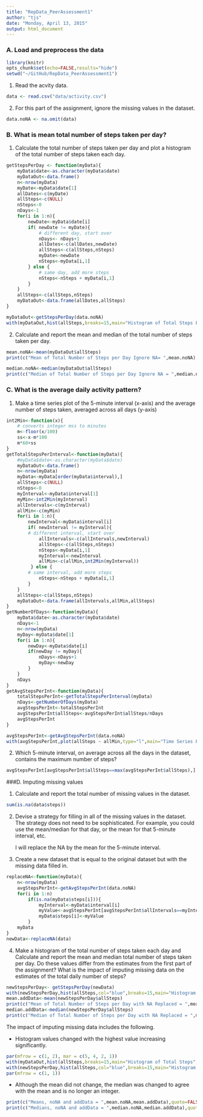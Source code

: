 ```yaml
---
title: "RepData_PeerAssessment1"
author: "tjs"
date: "Monday, April 13, 2015"
output: html_document
---
```

### A. Load and preprocess the data
```r
library(knitr)
opts_chunk$set(echo=FALSE,results="hide")
setwd("~/GitHub/RepData_PeerAssessment1")
```
1. Read the acvity data.

```r
data <- read.csv("data/activity.csv")
```
2. For this part of the assignment, ignore the missing values in the dataset.

```r
data.noNA <- na.omit(data)
```
### B. What is mean total number of steps taken per day?
1. Calculate the total number of steps taken per day and plot  a histogram of the total number of steps taken each day.

```r
getStepsPerDay <- function(myData){
    myData$date<-as.character(myData$date)
    myDataOut<-data.frame()
    n<-nrow(myData)
    myDate<-myData$date[1]
    allDates<-c(myDate)
    allSteps<-c(NULL)
    nSteps<-0
    nDays<-1
    for(i in 1:n){
        newDate<-myData$date[i]
        if( newDate != myDate){
            # different day, start over
            nDays<- nDays+1
            allDates<-c(allDates,newDate)
            allSteps<-c(allSteps,nSteps)
            myDate<-newDate
            nSteps<-myData[i,1]
        } else {
            # same day, add more steps
            nSteps<-nSteps + myData[i,1]
        }
    }
    allSteps<-c(allSteps,nSteps)
    myDataOut<-data.frame(allDates,allSteps)
}
```
```r
myDataOut<-getStepsPerDay(data.noNA)
with(myDataOut,hist(allSteps,breaks=15,main="Histogram of Total Steps Each Day",col="red",labels=FALSE))
```

2. Calculate and report the mean and median of the total number of steps taken per day.

```r
mean.noNA<-mean(myDataOut$allSteps)
print(c("Mean of Total Number of Steps per Day Ignore NA= ",mean.noNA),quote=FALSE)
```
 
```r
median.noNA<-median(myDataOut$allSteps)
print(c("Median of Total Number of Steps per Day Ignore NA = ",median.noNA),quote=FALSE)
```

### C. What is the average daily activity pattern?

1. Make a time series plot of the 5-minute interval (x-axis) and the average number of steps taken, averaged across all days (y-axis)

```r
int2Min<-function(x){
    # converts integer mss to minutes
    m<-floor(x/100)
    ss<-x-m*100
    m*60+ss
}
getTotalStepsPerInterval<-function(myData){
    #myData$date<-as.character(myData$date)
    myDataOut<-data.frame()
    n<-nrow(myData)
    myData<-myData[order(myData$interval),]
    allSteps<-c(NULL)
    nSteps<-0
    myInterval<-myData$interval[1]
    myMin<-int2Min(myInterval)
    allIntervals<-c(myInterval)
    allMin<-c(myMin)
    for(i in 1:n){
        newInterval<-myData$interval[i]
        if( newInterval != myInterval){
        # different interval, start over
            allIntervals<-c(allIntervals,newInterval)
            allSteps<-c(allSteps,nSteps)
            nSteps<-myData[i,1]
            myInterval<-newInterval
            allMin<-c(allMin,int2Min(myInterval))
         } else {
        # same interval, add more steps
            nSteps<-nSteps + myData[i,1]
        }
    }
    allSteps<-c(allSteps,nSteps)
    myDataOut<-data.frame(allIntervals,allMin,allSteps)        
}
getNumberOfDays<-function(myData){
    myData$date<-as.character(myData$date)
    nDays<-1
    n<-nrow(myData)
    myDay<-myData$date[1]
    for(i in 1:n){
        newDay<-myData$date[i]
        if(newDay != myDay){
            nDays<-nDays+1
            myDay<-newDay
        }
    }
    nDays
}
getAvgStepsPerInt<-function(myData){
    totalStepsPerInt<-getTotalStepsPerInterval(myData)
    nDays<-getNumberOfDays(myData)
    avgStepsPerInt<-totalStepsPerInt
    avgStepsPerInt$allSteps<-avgStepsPerInt$allSteps/nDays
    avgStepsPerInt
}
```
```r
avgStepsPerInt<-getAvgStepsPerInt(data.noNA)
with(avgStepsPerInt,plot(allSteps ~ allMin,type="l",main="Time Series Plot of Average Steps vs Time in Minutes"))
```

2. Which 5-minute interval, on average across all the days in the dataset, contains the maximum number of steps?
```r
avgStepsPerInt[avgStepsPerInt$allSteps==max(avgStepsPerInt$allSteps),]
```

###D. Imputing missing values

1. Calculate and report the total number of missing values in the dataset.
```r
sum(is.na(data$steps))
```
2. Devise a strategy for filling in all of the missing values in the dataset. The strategy does not need to be sophisticated. For example, you could use the mean/median for that day, or the mean for that 5-minute interval, etc.

    I will replace the NA by the mean for the 5-minute interval.

3. Create a new dataset that is equal to the original dataset but with the missing data filled in.
```r
replaceNA<-function(myData){
    n<-nrow(myData)
    avgStepsPerInt<-getAvgStepsPerInt(data.noNA)
    for(i in 1:n)
        if(is.na(myData$steps[i])){
            myInterval<-myData$interval[i]
            myValue<-avgStepsPerInt[avgStepsPerInt$allIntervals==myInterval,3]
            myData$steps[i]<-myValue
        }
    myData
}
newData<-replaceNA(data)
```
4. Make a histogram of the total number of steps taken each day and Calculate and report the mean and median total number of steps taken per day. Do these values differ from the estimates from the first part of the assignment? What is the impact of imputing missing data on the estimates of the total daily number of steps?
```r
newStepsPerDay<- getStepsPerDay(newData)
with(newStepsPerDay,hist(allSteps,col="blue",breaks=15,main="Histogram of Total Steps Each Day",labels=FALSE))
mean.addData<-mean(newStepsPerDay$allSteps)
print(c("Mean of Total Number of Steps per Day with NA Replaced = ",mean.addData),quote=FALSE)
median.addData<-median(newStepsPerDay$allSteps)
print(c("Median of Total Number of Steps per Day with NA Replaced = ",median.addData),quote=FALSE)

```

The impact of imputing missing data includes the following.

* Histogram values changed with the highest value increasing significantly.
```r
par(mfrow = c(1, 2), mar = c(5, 4, 2, 1))
with(myDataOut,hist(allSteps,breaks=15,main="Histogram of Total Steps",col="red",labels=FALSE,ylim=c(0,25)))
with(newStepsPerDay,hist(allSteps,col="blue",breaks=15,main="Histogram of Total Steps",labels=FALSE,ylim=c(0,25)))
par(mfrow = c(1, 1))
```

* Although the mean did not change, the median was changed to agree with the mean and is no longer an integer.
```r
print(c("Means, noNA and addData = ",mean.noNA,mean.addData),quote=FALSE)
print(c("Medians, noNA and addData = ",median.noNA,median.addData),quote=FALSE)
```